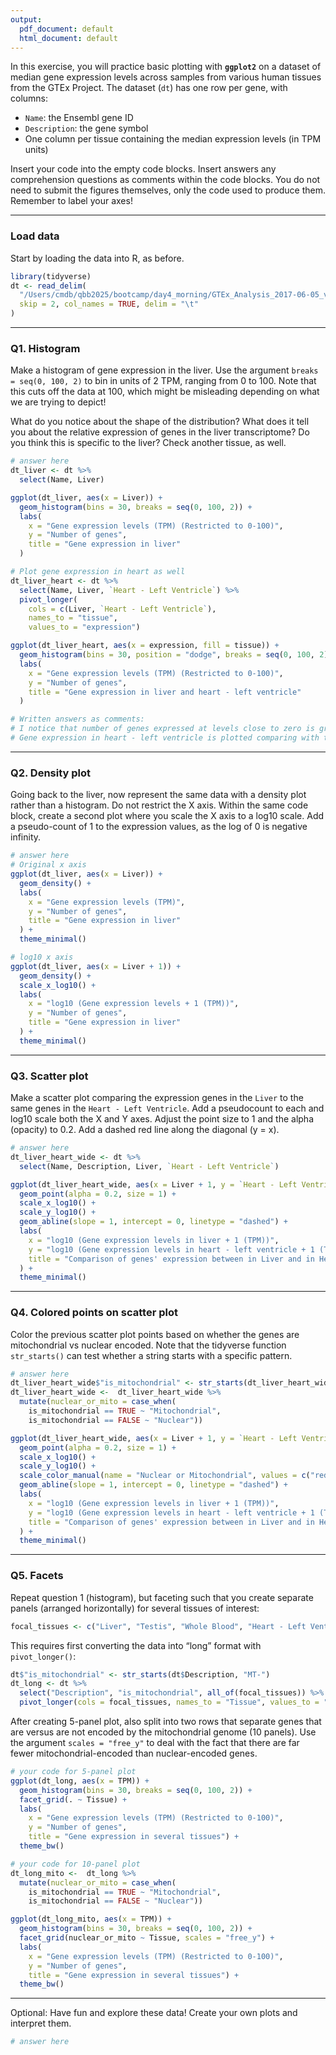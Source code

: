 ```yaml
---
output:
  pdf_document: default
  html_document: default
---
```

In this exercise, you will practice basic plotting with **`ggplot2`** on a dataset of median gene expression levels across samples from various human tissues from the GTEx Project. The dataset (`dt`) has one row per gene, with columns:

-   `Name`: the Ensembl gene ID
-   `Description`: the gene symbol
-   One column per tissue containing the median expression levels (in TPM units)

Insert your code into the empty code blocks. Insert answers any comprehension questions as comments within the code blocks. You do not need to submit the figures themselves, only the code used to produce them. Remember to label your axes!

------------------------------------------------------------------------

### Load data

Start by loading the data into R, as before.

```r
library(tidyverse)
dt <- read_delim(
  "/Users/cmdb/qbb2025/bootcamp/day4_morning/GTEx_Analysis_2017-06-05_v8_RNASeQCv1.1.9_gene_median_tpm.gct.gz",
  skip = 2, col_names = TRUE, delim = "\t"
)
```

------------------------------------------------------------------------

### Q1. Histogram

Make a histogram of gene expression in the liver. Use the argument `breaks = seq(0, 100, 2)` to bin in units of 2 TPM, ranging from 0 to 100. Note that this cuts off the data at 100, which might be misleading depending on what we are trying to depict!

What do you notice about the shape of the distribution? What does it tell you about the relative expression of genes in the liver transcriptome? Do you think this is specific to the liver? Check another tissue, as well.

```r
# answer here
dt_liver <- dt %>%
  select(Name, Liver)

ggplot(dt_liver, aes(x = Liver)) +
  geom_histogram(bins = 30, breaks = seq(0, 100, 2)) +
  labs(
    x = "Gene expression levels (TPM) (Restricted to 0-100)",
    y = "Number of genes",
    title = "Gene expression in liver"
  )

# Plot gene expression in heart as well
dt_liver_heart <- dt %>%
  select(Name, Liver, `Heart - Left Ventricle`) %>% 
  pivot_longer(
    cols = c(Liver, `Heart - Left Ventricle`),
    names_to = "tissue",
    values_to = "expression")

ggplot(dt_liver_heart, aes(x = expression, fill = tissue)) +
  geom_histogram(bins = 30, position = "dodge", breaks = seq(0, 100, 2)) +
  labs(
    x = "Gene expression levels (TPM) (Restricted to 0-100)",
    y = "Number of genes",
    title = "Gene expression in liver and heart - left ventricle"
  )

# Written answers as comments:
# I notice that number of genes expressed at levels close to zero is greatly numerous. As the expression level rises, the number genes expressed decreases quickly. This means most genes are not expressed or expressed at low levels. Only a very little portion of genes are highly expressed compared to the total number of genes. 
# Gene expression in heart - left ventricle is plotted comparing with that of liver. Similar pattern is also observed in heart - left ventricle. This shows that gene expression follows the same pattern in these two tissues, with most expressed lowly and few expressed highly.
```

------------------------------------------------------------------------

### Q2. Density plot

Going back to the liver, now represent the same data with a density plot rather than a histogram. Do not restrict the X axis. Within the same code block, create a second plot where you scale the X axis to a log10 scale. Add a pseudo-count of 1 to the expression values, as the log of 0 is negative infinity.

```r
# answer here
# Original x axis
ggplot(dt_liver, aes(x = Liver)) +
  geom_density() +
  labs(
    x = "Gene expression levels (TPM)",
    y = "Number of genes",
    title = "Gene expression in liver"
  ) +
  theme_minimal()

# log10 x axis
ggplot(dt_liver, aes(x = Liver + 1)) +
  geom_density() +
  scale_x_log10() +
  labs(
    x = "log10 (Gene expression levels + 1 (TPM))",
    y = "Number of genes",
    title = "Gene expression in liver"
  ) +
  theme_minimal()
```

------------------------------------------------------------------------

### Q3. Scatter plot

Make a scatter plot comparing the expression genes in the `Liver` to the same genes in the `Heart - Left Ventricle`. Add a pseudocount to each and log10 scale both the X and Y axes. Adjust the point size to 1 and the alpha (opacity) to 0.2. Add a dashed red line along the diagonal (y = x).

```r
# answer here
dt_liver_heart_wide <- dt %>%
  select(Name, Description, Liver, `Heart - Left Ventricle`)

ggplot(dt_liver_heart_wide, aes(x = Liver + 1, y = `Heart - Left Ventricle` + 1)) +
  geom_point(alpha = 0.2, size = 1) +
  scale_x_log10() + 
  scale_y_log10() +
  geom_abline(slope = 1, intercept = 0, linetype = "dashed") +
  labs(
    x = "log10 (Gene expression levels in liver + 1 (TPM))",
    y = "log10 (Gene expression levels in heart - left ventricle + 1 (TPM))",
    title = "Comparison of genes' expression between in Liver and in Heart - Left Ventricle"
  ) +
  theme_minimal()
```

------------------------------------------------------------------------

### Q4. Colored points on scatter plot

Color the previous scatter plot points based on whether the genes are mitochondrial vs nuclear encoded. Note that the tidyverse function `str_starts()` can test whether a string starts with a specific pattern.

```r
# answer here
dt_liver_heart_wide$"is_mitochondrial" <- str_starts(dt_liver_heart_wide$Description, "MT-")
dt_liver_heart_wide <-  dt_liver_heart_wide %>% 
  mutate(nuclear_or_mito = case_when(
    is_mitochondrial == TRUE ~ "Mitochondrial",
    is_mitochondrial == FALSE ~ "Nuclear"))

ggplot(dt_liver_heart_wide, aes(x = Liver + 1, y = `Heart - Left Ventricle` + 1, color = nuclear_or_mito)) +
  geom_point(alpha = 0.2, size = 1) +
  scale_x_log10() + 
  scale_y_log10() +
  scale_color_manual(name = "Nuclear or Mitochondrial", values = c("red", "green")) +
  geom_abline(slope = 1, intercept = 0, linetype = "dashed") +
  labs(
    x = "log10 (Gene expression levels in liver + 1 (TPM))",
    y = "log10 (Gene expression levels in heart - left ventricle + 1 (TPM))",
    title = "Comparison of genes' expression between in Liver and in Heart - Left Ventricle"
  ) +
  theme_minimal()
```

------------------------------------------------------------------------

### Q5. Facets

Repeat question 1 (histogram), but faceting such that you create separate panels (arranged horizontally) for several tissues of interest:

```r
focal_tissues <- c("Liver", "Testis", "Whole Blood", "Heart - Left Ventricle", "Brain - Cortex")
```

This requires first converting the data into "long" format with `pivot_longer()`:

```r
dt$"is_mitochondrial" <- str_starts(dt$Description, "MT-")
dt_long <- dt %>%
  select("Description", "is_mitochondrial", all_of(focal_tissues)) %>%
  pivot_longer(cols = focal_tissues, names_to = "Tissue", values_to = "TPM")
```

After creating 5-panel plot, also split into two rows that separate genes that are versus are not encoded by the mitochondrial genome (10 panels). Use the argument `scales = "free_y"` to deal with the fact that there are far fewer mitochondrial-encoded than nuclear-encoded genes.

```r
# your code for 5-panel plot
ggplot(dt_long, aes(x = TPM)) +
  geom_histogram(bins = 30, breaks = seq(0, 100, 2)) +
  facet_grid(. ~ Tissue) +
  labs(
    x = "Gene expression levels (TPM) (Restricted to 0-100)",
    y = "Number of genes",
    title = "Gene expression in several tissues") +
  theme_bw()

# your code for 10-panel plot
dt_long_mito <-  dt_long %>% 
  mutate(nuclear_or_mito = case_when(
    is_mitochondrial == TRUE ~ "Mitochondrial",
    is_mitochondrial == FALSE ~ "Nuclear"))

ggplot(dt_long_mito, aes(x = TPM)) +
  geom_histogram(bins = 30, breaks = seq(0, 100, 2)) +
  facet_grid(nuclear_or_mito ~ Tissue, scales = "free_y") +
  labs(
    x = "Gene expression levels (TPM) (Restricted to 0-100)",
    y = "Number of genes",
    title = "Gene expression in several tissues") +
  theme_bw()
```

------------------------------------------------------------------------

Optional: Have fun and explore these data! Create your own plots and interpret them.

```r

# answer here
```
